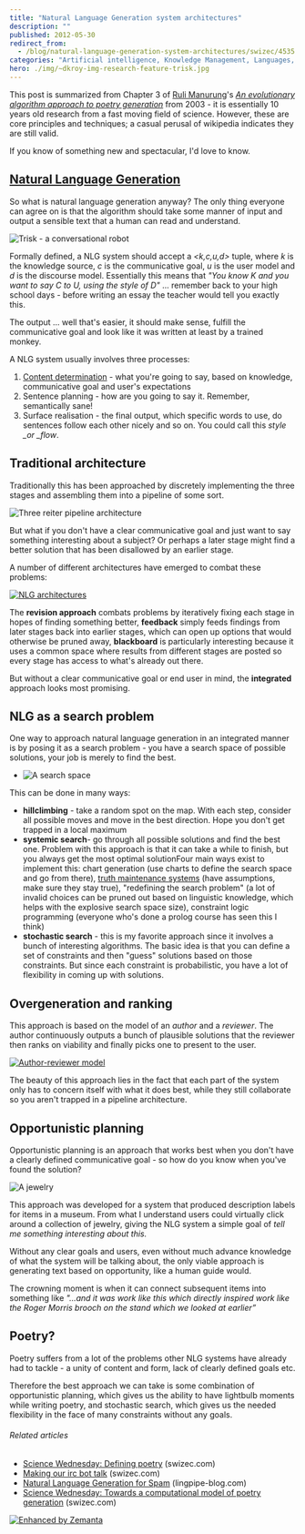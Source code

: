```yaml
---
title: "Natural Language Generation system architectures"
description: ""
published: 2012-05-30
redirect_from:
  - /blog/natural-language-generation-system-architectures/swizec/4535
categories: "Artificial intelligence, Knowledge Management, Languages, Natural Language Generation, Poetry, Programming, Social Sciences, Uncategorized"
hero: ./img/~dkroy-img-research-feature-trisk.jpg
---
```


This post is summarized from Chapter 3 of [Ruli Manurung](http://staf.cs.ui.ac.id/~maruli/)'s _[An evolutionary algorithm approach to poetry generation](https://docs.google.com/viewer?url=http%3A%2F%2Fwww.inf.ed.ac.uk%2Fpublications%2Fthesis%2Fonline%2FIP040022.pdf)_ from 2003 - it is essentially 10 years old research from a fast moving field of science. However, these are core principles and techniques; a casual perusal of wikipedia indicates they are still valid.

If you know of something new and spectacular, I'd love to know.

## [Natural Language Generation](http://en.wikipedia.org/wiki/Natural_language_generation "Natural language generation")

So what is natural language generation anyway? The only thing everyone can agree on is that the algorithm should take some manner of input and output a sensible text that a human can read and understand.

![Trisk - a conversational robot](./img/~dkroy-img-research-feature-trisk.jpg "Trisk - a conversational robot")

Formally defined, a NLG system should accept a _&lt;k,c,u,d>_ tuple, where _k_ is the knowledge source, _c_ is the communicative goal, _u_ is the user model and _d_ is the discourse model. Essentially this means that _"You know K and you want to say C to U, using the style of D"_ ... remember back to your high school days - before writing an essay the teacher would tell you exactly this.

The output ... well that's easier, it should make sense, fulfill the communicative goal and look like it was written at least by a trained monkey.

A NLG system usually involves three processes:

1.  [Content determination](http://en.wikipedia.org/wiki/Content_determination "Content determination") - what you're going to say, based on knowledge, communicative goal and user's expectations
2.  Sentence planning - how are you going to say it. Remember, semantically sane!
3.  Surface realisation - the final output, which specific words to use, do sentences follow each other nicely and so on. You could call this _style \_or \_flow_.

## Traditional architecture

Traditionally this has been approached by discretely implementing the three stages and assembling them into a pipeline of some sort.

![Three reiter pipeline architecture](https://swizec.com/blog/wp-content/uploads/2012/05/three-reiter-pipeline-architecture.png "Three reiter pipeline architecture")![]()![]()![]()![]()

But what if you don't have a clear communicative goal and just want to say something interesting about a subject? Or perhaps a later stage might find a better solution that has been disallowed by an earlier stage.

A number of different architectures have emerged to combat these problems:

[![NLG architectures](https://swizec.com/blog/wp-content/uploads/2012/05/NLG-architectures.png "NLG architectures")](http://swizec.com/blog/wp-content/uploads/2012/05/NLG-architectures.png)

The **revision approach** combats problems by iteratively fixing each stage in hopes of finding something better, **feedback** simply feeds findings from later stages back into earlier stages, which can open up options that would otherwise be pruned away, **blackboard** is particularly interesting because it uses a common space where results from different stages are posted so every stage has access to what's already out there.

But without a clear communicative goal or end user in mind, the **integrated** approach looks most promising.

## NLG as a search problem

One way to approach natural language generation in an integrated manner is by posing it as a search problem - you have a search space of possible solutions, your job is merely to find the best.

- ![A search space](https://graphvisualizer.org/images/examples/nc_gilbert.png "A search space")

This can be done in many ways:

- **hillclimbing** - take a random spot on the map. With each step, consider all possible moves and move in the best direction. Hope you don't get trapped in a local maximum
- **systemic search**- go through all possible solutions and find the best one. Problem with this approach is that it can take a while to finish, but you always get the most optimal solutionFour main ways exist to implement this: chart generation (use charts to define the search space and go from there), [truth maintenance systems](http://en.wikipedia.org/wiki/Reason_maintenance "Reason maintenance") (have assumptions, make sure they stay true), "redefining the search problem" (a lot of invalid choices can be pruned out based on linguistic knowledge, which helps with the explosive search space size), constraint logic programming (everyone who's done a prolog course has seen this I think)
- **stochastic search** - this is my favorite approach since it involves a bunch of interesting algorithms. The basic idea is that you can define a set of constraints and then "guess" solutions based on those constraints. But since each constraint is probabilistic, you have a lot of flexibility in coming up with solutions.

## Overgeneration and ranking

This approach is based on the model of an _author_ and a _reviewer_. The author continuously outputs a bunch of plausible solutions that the reviewer then ranks on viability and finally picks one to present to the user.

[![Author-reviewer model](https://swizec.com/blog/wp-content/uploads/2012/05/author-reviewer-model.png "Author-reviewer model")](http://swizec.com/blog/wp-content/uploads/2012/05/author-reviewer-model.png)

The beauty of this approach lies in the fact that each part of the system only has to concern itself with what it does best, while they still collaborate so you aren't trapped in a pipeline architecture.

## Opportunistic planning

Opportunistic planning is an approach that works best when you don't have a clearly defined communicative goal - so how do you know when you've found the solution?

![A jewelry](./img/-sxeHKJFWoSY-TahM2cBBSoI-AAAAAAAAA9U-velz_DWTJdg-s1600-antique-jewelry-antique-jewellery.jpg "A jewelry")

This approach was developed for a system that produced description labels for items in a museum. From what I understand users could virtually click around a collection of jewelry, giving the NLG system a simple goal of _tell me something interesting about this._

Without any clear goals and users, even without much advance knowledge of what the system will be talking about, the only viable approach is generating text based on opportunity, like a human guide would.

The crowning moment is when it can connect subsequent items into something like _"...and it was work like this which directly inspired work like the Roger Morris brooch on the stand which we looked at earlier”_

## Poetry?

Poetry suffers from a lot of the problems other NLG systems have already had to tackle - a unity of content and form, lack of clearly defined goals etc.

Therefore the best approach we can take is some combination of opportunistic planning, which gives us the ability to have lightbulb moments while writing poetry, and stochastic search, which gives us the needed flexibility in the face of many constraints without any goals.

###### Related articles

- [Science Wednesday: Defining poetry](http://swizec.com/blog/science-wednesday-defining-poetry/swizec/4079) (swizec.com)
- [Making our irc bot talk](http://swizec.com/blog/making-our-irc-bot-talk/swizec/4243) (swizec.com)
- [Natural Language Generation for Spam](http://lingpipe-blog.com/2012/03/31/natural-language-generation-for-spam/) (lingpipe-blog.com)
- [Science Wednesday: Towards a computational model of poetry generation](http://swizec.com/blog/science-wednesday-towards-a-computational-model-of-poetry-generation/swizec/3855) (swizec.com)

[![Enhanced by Zemanta](https://img.zemanta.com/zemified_e.png?x-id=d650edd8-aed4-4c7a-b260-90132b553987)](http://www.zemanta.com/?px "Enhanced by Zemanta")
